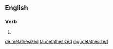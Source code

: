 ==English==

===Verb===
{{head|en|verb form}}

# {{en-past of|metathesize}}

[[de:metathesized]]
[[fa:metathesized]]
[[mg:metathesized]]